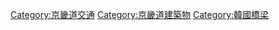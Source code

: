 [[Category:京畿道交通|Category:京畿道交通]]
[[Category:京畿道建築物|Category:京畿道建築物]]
[[Category:韓國橋梁|Category:韓國橋梁]]